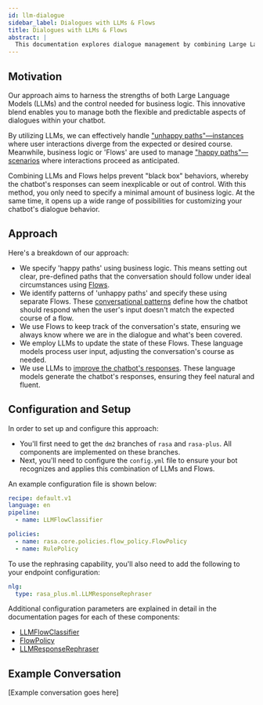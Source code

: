 ```yaml
---
id: llm-dialogue
sidebar_label: Dialogues with LLMs & Flows
title: Dialogues with LLMs & Flows
abstract: |
  This documentation explores dialogue management by combining Large Language Models (LLMs) and business logic through Flows.
---
```



<RasaDiscoveryBanner />

## Motivation

Our approach aims to harness the strengths of both Large Language Models (LLMs)
and the control needed for business logic. This innovative blend enables you to
manage both the flexible and predictable aspects of dialogues within your
chatbot.

By utilizing LLMs, we can effectively handle ["unhappy paths"—instances](../glossary.mdx#happy--unhappy-paths) where
user interactions diverge from the expected or desired course. Meanwhile,
business logic or 'Flows' are used to manage ["happy paths"—scenarios](../glossary.mdx#happy--unhappy-paths) where
interactions proceed as anticipated.

Combining LLMs and Flows helps prevent "black box" behaviors, whereby the
chatbot's responses can seem inexplicable or out of control. With this method,
you only need to specify a minimal amount of business logic. At the same time,
it opens up a wide range of possibilities for customizing your chatbot's
dialogue behavior.

## Approach

Here's a breakdown of our approach:

- We specify 'happy paths' using business logic. This means setting out clear,
  pre-defined paths that the conversation should follow under ideal
  circumstances using [Flows](../flows.mdx).
- We identify patterns of 'unhappy paths' and specify these using separate
  Flows. These [conversational patterns](./unhappy-paths.mdx) define how the
  chatbot should respond when the user's input doesn't match the expected course
  of a flow.
- We use Flows to keep track of the conversation's state, ensuring we always
  know where we are in the dialogue and what's been covered.
- We employ LLMs to update the state of these Flows. These language models
  process user input, adjusting the conversation's course as needed.
- We use LLMs to [improve the chatbot's responses](./llm-nlg.mdx). These
  language models generate the chatbot's responses, ensuring they feel natural and
  fluent.

## Configuration and Setup

In order to set up and configure this approach:

- You'll first need to get the `dm2` branches of `rasa` and `rasa-plus`. 
  All components are implemented on these branches.
- Next, you'll need to configure the `config.yml` file to ensure your bot
  recognizes and applies this combination of LLMs and Flows.

An example configuration file is shown below:

```yaml title="config.yml"
recipe: default.v1
language: en
pipeline:
  - name: LLMFlowClassifier

policies:
  - name: rasa.core.policies.flow_policy.FlowPolicy
  - name: RulePolicy
```

To use the rephrasing capability, you'll also need to add the following to your
endpoint configuration:

```yaml title="endpoints.yml"
nlg:
  type: rasa_plus.ml.LLMResponseRephraser
```

Additional configuration parameters are explained in detail in the documentation
pages for each of these components:
- [LLMFlowClassifier](./llm-flow-classifier.mdx)
- [FlowPolicy](./flow-policy.mdx)
- [LLMResponseRephraser](./llm-nlg.mdx) 

## Example Conversation

[Example conversation goes here]
